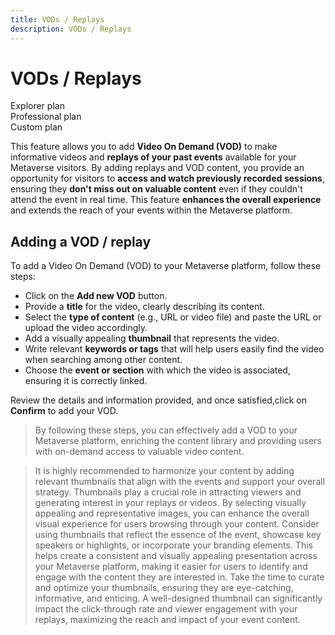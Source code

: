 ```yaml
---
title: VODs / Replays
description: VODs / Replays
---
```


# VODs / Replays

<div class="flex-row">
  <div class="plan">Explorer plan</div>
  <div class="plan">Professional plan</div>
  <div class="plan">Custom plan</div>
</div>

This feature allows you to add **Video On Demand (VOD)** to make informative videos and **replays of your past events** available for your Metaverse visitors. By adding replays and VOD content, you provide an opportunity for visitors to **access and watch previously recorded sessions**, ensuring they **don't miss out on valuable content** even if they couldn't attend the event in real time. This feature **enhances the overall experience** and extends the reach of your events within the Metaverse platform.

## Adding a VOD / replay

To add a Video On Demand (VOD) to your Metaverse platform, follow these steps:

- Click on the **Add new VOD** button.
- Provide a **title** for the video, clearly describing its content.
- Select the **type of content** (e.g., URL or video file) and paste the URL or upload the video accordingly.
- Add a visually appealing **thumbnail** that represents the video.
- Write relevant **keywords or tags** that will help users easily find the video when searching among other content.
- Choose the **event or section** with which the video is associated, ensuring it is correctly linked.

Review the details and information provided, and once satisfied,click on **Confirm** to add your VOD.

> By following these steps, you can effectively add a VOD to your Metaverse platform, enriching the content library and providing users with on-demand access to valuable video content.

> It is highly recommended to harmonize your content by adding relevant thumbnails that align with the events and support your overall strategy. Thumbnails play a crucial role in attracting viewers and generating interest in your replays or videos. By selecting visually appealing and representative images, you can enhance the overall visual experience for users browsing through your content.
> Consider using thumbnails that reflect the essence of the event, showcase key speakers or highlights, or incorporate your branding elements. This helps create a consistent and visually appealing presentation across your Metaverse platform, making it easier for users to identify and engage with the content they are interested in.
> Take the time to curate and optimize your thumbnails, ensuring they are eye-catching, informative, and enticing. A well-designed thumbnail can significantly impact the click-through rate and viewer engagement with your replays, maximizing the reach and impact of your event content.
